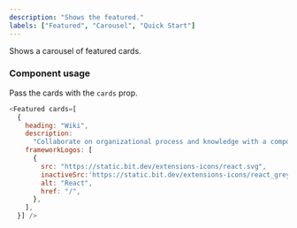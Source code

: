 ```yaml
---
description: "Shows the featured."
labels: ["Featured", "Carousel", "Quick Start"]
---
```



Shows a carousel of featured cards.

### Component usage

Pass the cards with the `cards` prop.

```js
<Featured cards=[
  {
    heading: "Wiki",
    description:
      "Collaborate on organizational process and knowledge with a component-driven wiki.",
    frameworkLogos: [
      {
        src: "https://static.bit.dev/extensions-icons/react.svg",
        inactiveSrc:'https://static.bit.dev/extensions-icons/react_grey.svg',
        alt: "React",
        href: "/",
      },
    ],
  }] />
```
